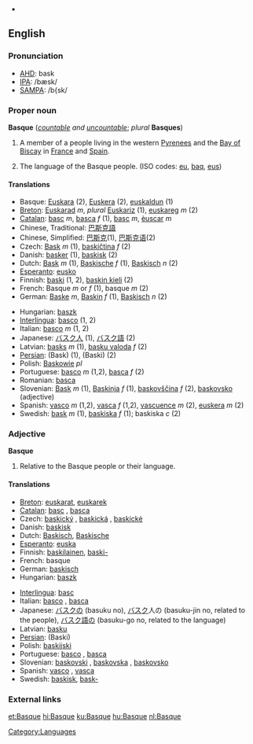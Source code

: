 {{interwiktionary|code=eu}}
*{{see|basque}}
==English==
{{wikipedia}}
===Pronunciation===
*[[w:AHD|AHD]]: bask
*[[w:IPA|IPA]]: /bæsk/
*[[w:SAMPA|SAMPA]]: /b{sk/   

===Proper noun===
'''Basque''' (''[[countable]] and [[uncountable]]''; ''plural'' '''Basques''')

# A member of a people living in the western [[Pyrenees]] and the [[Bay of Biscay]] in [[France]] and [[Spain]].
# {{uncountable}} The language of the Basque people. (ISO codes: [[eu]], [[baq]], [[eus]])

====Translations====
{{top}}
*Basque: [[Euskara]] (2), [[Euskera]] (2), [[euskaldun]] (1)
*[[Breton]]: [[Euskarad]] ''m'', ''plural'' [[Euskariz]] (1), [[euskareg]] ''m'' (2)
*[[Catalan]]: [[basc]] ''m'', [[basca]] ''f'' (1), [[basc]] ''m'', [[èuscar]] ''m''
*Chinese, Traditional: [[巴斯克語]]
*Chinese, Simplified: [[巴斯克]](1), [[巴斯克语]](2)
*Czech: [[Bask]] ''m'' (1), [[baskičtina]] ''f'' (2) 
*Danish: [[basker]] (1), [[baskisk]] (2)
*Dutch: [[Bask]] ''m'' (1), [[Baskische]] ''f'' (1), [[Baskisch]] ''n'' (2)   
*[[Esperanto]]: [[eusko]]
*Finnish: [[baski]] (1, 2), [[baskin kieli]] (2)
*French: Basque ''m'' or ''f'' (1), basque ''m'' (2)
*German: [[Baske]] ''m'', [[Baskin]] ''f'' (1), [[Baskisch]] ''n'' (2)
{{mid}}
*Hungarian: [[baszk]]
*[[Interlingua]]: [[basco]] (1, 2)
*Italian: [[basco]] ''m'' (1, 2)
*Japanese: [[バスク人]] (1), [[バスク語]] (2)
*Latvian: [[basks]] ''m'' (1), [[basku valoda]] ''f'' (2)
*[[Persian]]: {{FAchar|[[باسك]]}} (Bask) (1), {{FAchar|[[باسكي]]}} (Baski) (2)
*Polish: [[Baskowie]] ''pl''
*Portuguese: [[basco]] ''m'' (1,2), [[basca]] ''f'' (2)
*Romanian: [[basca]]
*Slovenian: [[Bask]] ''m'' (1), [[Baskinja]] ''f'' (1), [[baskovščina]] ''f'' (2), [[baskovsko]] (adjective)
*Spanish: [[vasco]] ''m'' (1,2), [[vasca]] ''f'' (1,2), [[vascuence]] ''m'' (2), [[euskera]] ''m'' (2)
*Swedish: [[bask]] ''m'' (1), [[baskiska]] ''f'' (1); baskiska ''c'' (2)
{{bottom}}

===Adjective===
'''Basque'''

# Relative to the Basque people or their language.

====Translations====
{{top}}
*[[Breton]]: [[euskarat]], {{italbrac|relative to the language}} [[euskarek]]
*[[Catalan]]: [[basc]] {{m}}, [[basca]] {{f}}
*Czech: [[baskický]] {{m}}, [[baskická]] {{f}}, [[baskické]] {{n}}
*Danish: [[baskisk]]
*Dutch: [[Baskisch]], [[Baskische]]
*[[Esperanto]]: [[euska]]
*Finnish: [[baskilainen]], [[baski|baski-]]
*French: basque
*German: [[baskisch]]
*Hungarian: [[baszk]]
{{mid}}
*[[Interlingua]]: [[basc]]
*Italian: [[basco]] {{m}}, [[basca]] {{f}}
*Japanese: [[バスク]]の (basuku no), [[バスク]]人の (basuku-jin no, related to the people), [[バスク語]]の (basuku-go no, related to the language)
*Latvian: [[basku]]
*[[Persian]]: {{FAchar|[[باسکی]]}} (Baski)
*Polish: [[baskijski]]
*Portuguese: [[basco]] {{m}}, [[basca]] {{f}}
*Slovenian: [[baskovski]] {{m}}, [[baskovska]] {{f}}, [[baskovsko]] {{n}}
*Spanish: [[vasco]] {{m}}, [[vasca]] {{f}}
*Swedish: [[baskisk]], [[bask-]]
{{bottom}}

===External links===
{{ethnologue|code=eus}}

[[Category:Languages]]

[[et:Basque]]
[[hi:Basque]]
[[ku:Basque]]
[[hu:Basque]]
[[nl:Basque]]
